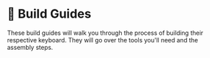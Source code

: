 # 🔨 Build Guides

These build guides will walk you through the process of building their respective keyboard. They will go over the tools you'll need and the assembly steps. 


<DocCardList />
